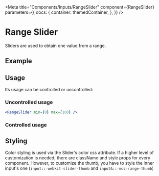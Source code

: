 
<Meta
    title="Components/Inputs/RangeSlider"
    component={RangeSlider}
    parameters={{
        docs: {
            container: themedContainer,
        },
    }}
/>

# Range Slider

Sliders are used to obtain one value from a range.

## Example

<Canvas>
    <RangeSlider min={0} max={100} />
</Canvas>

## Usage

Its usage can be controlled or uncontrolled:

### Uncontrolled usage

```jsx
<RangeSlider min={0} max={100} />
```

<Canvas>
    <RangeSlider label="SUPER LABEL" min={0} max={100} />
</Canvas>

### Controlled usage

<Canvas>
    <ControlledRangeSlider />
</Canvas>

## Styling

Color styling is used via the Slider's color css attribute. If a higher level of customization is needed, there are className and style props for every component. However, to customize the thumb, you have to style the inner input's one (`input::-webkit-slider-thumb` and `input&::-moz-range-thumb`)

